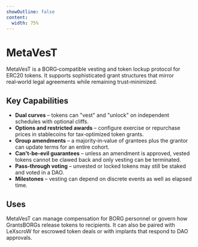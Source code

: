 ```yaml
---
showOutline: false
content:
  width: 75%
---
```


# MetaVesT

MetaVesT is a BORG‑compatible vesting and token lockup protocol for ERC20 tokens. It supports sophisticated grant structures that mirror real‑world legal agreements while remaining trust‑minimized.

## Key Capabilities

- **Dual curves** – tokens can "vest" and "unlock" on independent schedules with optional cliffs.
- **Options and restricted awards** – configure exercise or repurchase prices in stablecoins for tax‑optimized token grants.
- **Group amendments** – a majority‑in‑value of grantees plus the grantor can update terms for an entire cohort.
- **Can't‑be‑evil guarantees** – unless an amendment is approved, vested tokens cannot be clawed back and only vesting can be terminated.
- **Pass‑through voting** – unvested or locked tokens may still be staked and voted in a DAO.
- **Milestones** – vesting can depend on discrete events as well as elapsed time.

## Uses

MetaVesT can manage compensation for BORG personnel or govern how GrantsBORGs release tokens to recipients. It can also be paired with LeXscroW for escrowed token deals or with implants that respond to DAO approvals.
